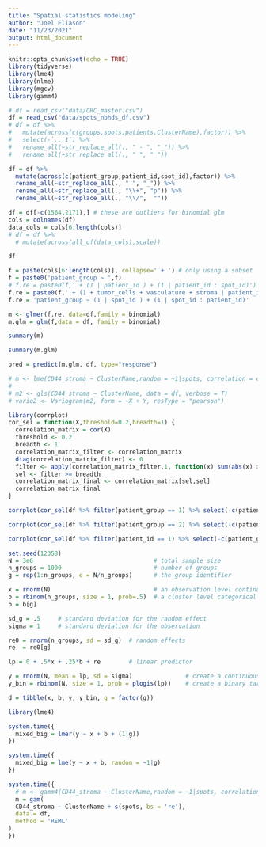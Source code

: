 ```yaml
---
title: "Spatial statistics modeling"
author: "Joel Eliason"
date: "11/23/2021"
output: html_document
---
```


```r
knitr::opts_chunk$set(echo = TRUE)
library(tidyverse)
library(lme4)
library(nlme)
library(mgcv)
library(gamm4)
```


```r
# df = read_csv("data/CRC_master.csv")
df = read_csv("data/spots_nbhds_df.csv")
# df = df %>%
#   mutate(across(c(groups,spots,patients,ClusterName),factor)) %>%
#   select(-`...1`) %>%
#   rename_all(~str_replace_all(., " - ", "_")) %>%
#   rename_all(~str_replace_all(., " ", "_"))

df = df %>%
  mutate(across(c(patient_group,patient_id,spot_id),factor)) %>%
  rename_all(~str_replace_all(., " ", "_")) %>%
  rename_all(~str_replace_all(., "\\+", "p")) %>%
  rename_all(~str_replace_all(., "\\/",  ""))

df = df[-c(1564,2171),] # these are outliers for binomial glm
cols = colnames(df)
data_cols = cols[6:length(cols)]
# df = df %>%
  # mutate(across(all_of(data_cols),scale))

df

f = paste(cols[6:length(cols)], collapse=' + ') # only using a subset
f = paste0('patient_group ~ ',f)
# f.re = paste0(f,' + (1 | patient_id ) + (1 | patient_id : spot_id)')
f.re = paste0(f,' + (1 + tumor_cells + vasculature + stroma | patient_id )')
f.re = 'patient_group ~ (1 | spot_id ) + (1 | spot_id : patient_id)'

m <- glmer(f.re, data=df,family = binomial)
m.glm = glm(f,data = df, family = binomial)

summary(m)

summary(m.glm)

pred = predict(m.glm, df, type="response")

# m <- lme(CD44_stroma ~ ClusterName,random = ~1|spots, correlation = corExp(form = ~X + Y|spots), data = df)
# 
# m2 <- gls(CD44_stroma ~ ClusterName, data = df, verbose = T)
# vario2 <- Variogram(m2, form = ~X + Y, resType = "pearson")

library(corrplot)
cor_sel = function(X,threshold=0.2,breadth=1) {
  correlation_matrix = cor(X)
  threshold <- 0.2
  breadth <- 1
  correlation_matrix_filter <- correlation_matrix
  diag(correlation_matrix_filter) <- 0
  filter <- apply(correlation_matrix_filter,1, function(x) sum(abs(x) >= threshold,na.rm = T))
  sel <- filter >= breadth
  correlation_matrix_final <- correlation_matrix[sel,sel]
  correlation_matrix_final
}
```

```r
corrplot(cor_sel(df %>% filter(patient_group == 1) %>% select(-c(patient_group,patient_id,spot_id,centroid_X,centroid_Y))),diag = F)

corrplot(cor_sel(df %>% filter(patient_group == 2) %>% select(-c(patient_group,patient_id,spot_id,centroid_X,centroid_Y))),diag = F)

corrplot(cor_sel(df %>% filter(patient_id == 1) %>% select(-c(patient_group,patient_id,spot_id,centroid_X,centroid_Y))),diag = F,type = 'lower', order = "AOE")

```

```r
set.seed(12358)
N = 3e6                                  # total sample size
n_groups = 1000                          # number of groups
g = rep(1:n_groups, e = N/n_groups)      # the group identifier

x = rnorm(N)                             # an observation level continuous variable
b = rbinom(n_groups, size = 1, prob=.5)  # a cluster level categorical variable
b = b[g]

sd_g = .5     # standard deviation for the random effect
sigma = 1     # standard deviation for the observation

re0 = rnorm(n_groups, sd = sd_g)  # random effects
re  = re0[g]

lp = 0 + .5*x + .25*b + re        # linear predictor 

y = rnorm(N, mean = lp, sd = sigma)               # create a continuous target variable
y_bin = rbinom(N, size = 1, prob = plogis(lp))    # create a binary target variable

d = tibble(x, b, y, y_bin, g = factor(g))
```


```r
library(lme4)

system.time({
  mixed_big = lmer(y ~ x + b + (1|g))
})

system.time({
  mixed_big = lme(y ~ x + b, random = ~1|g)
})
```

```r
system.time({
  # m <- gamm4(CD44_stroma ~ ClusterName,random = ~1|spots, correlation = corExp(form = ~X + Y|spots), data = df)
  m = gam(
  CD44_stroma ~ ClusterName + s(spots, bs = 're'),
  data = df,
  method = 'REML'
)
})

```


